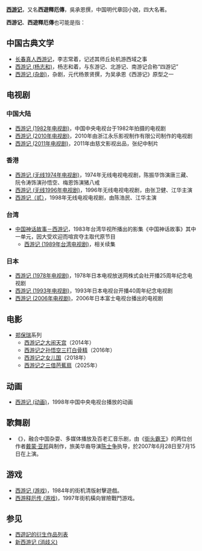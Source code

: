{{noteTA
|G1=地名
}}

'''[[西游记|西游记]]'''，又名'''西遊釋厄傳'''，吳承恩撰，中国明代章回小說，四大名著。

'''西游记'''、'''西遊釋厄傳'''也可能是指：

==中国古典文学==
*[[长春真人西游记|长春真人西游记]]，李志常着，记述其师丘处机游西域之事
*[[西游记_(杨志和)|西游记 (杨志和)]]，杨志和着，与东游记、北游记、南游记合称“四游记”
*[[西游记_(杂剧)|西游记 (杂剧)]]，杂剧，元代杨景贤撰，为吴承恩《西游记》原型之一

==电视剧==
===中国大陆===
*[[西游记_(1982年电视剧)|西游记 (1982年电视剧)]]，中国中央电视台于1982年拍摄的电视剧
*[[西游记_(2010年电视剧)|西游记 (2010年电视剧)]]，2010年由浙江永乐影视制作有限公司制作的电视剧
*[[西游记_(2011年电视剧)|西游记 (2011年电视剧)]]，2011年由慈文影视出品，张纪中制片

===香港===
*[[西游记_(无线1974年电视剧)|西游记 (无线1974年电视剧)]]，1974年无线电视电视剧，陈振华饰演唐三藏、阮令涛饰演孙悟空、梅恩饰演猪八戒
*[[齐天大圣I|西游记 (无线1996年电视剧)]]，1996年无线电视电视剧，由张卫健、江华主演
*[[西游记（贰）|西游记（贰）]]，1998年无线电视电视剧，由陈浩民、江华主演

===台湾===
*[[中国神话故事－西游记|中国神话故事－西游记]]，1983年台湾华视所播出的影集《中国神话故事》其中一单元，因大受欢迎而喧宾夺主取代原节目
**[[西游记_(1989年台湾电视剧)|西游记 (1989年台湾电视剧)]]，相关续集

===日本===
*[[西游记_(1978年电视剧)|西游记 (1978年电视剧)]]，1978年日本电视放送网株式会社开播25周年纪念电视剧
*[[西游记_(1993年电视剧)|西游记 (1993年电视剧)]]，1993年日本电视台开播40周年纪念电视剧
*[[西游记_(2006年电视剧)|西游记 (2006年电视剧)]]，2006年日本富士电视台播出的电视剧

==电影==
*[[郑保瑞|郑保瑞]]系列
** [[西游记之大闹天宫|西游记之大闹天宫]]（2014年）
** [[西游记之孙悟空三打白骨精|西游记之孙悟空三打白骨精]]（2016年）
** [[西游记之女儿国|西游记之女儿国]]（2018年）
** [[西游记之三借芭蕉扇|西游记之三借芭蕉扇]]（2025年）

==动画==
*[[西游记_(动画)|西游记 (动画)]]，1998年中国中央电视台播放的动画

==歌舞剧==
*《{{tsl|en|Monkey: Journey to the West|西遊記 (歌舞劇)|西游记}}》，融合中国杂耍、多媒体播放及百老汇音乐剧，由《[[街头霸王_(虚拟乐团)|街头霸王]]》的两位创作者[[戴蒙·亚邦|戴蒙·亚邦]]與{{tsl|en|Jamie Hewlett|杰米·休利特}}制作，旅美华裔导演[[陈士争|陈士争]]执导，於2007年6月28日至7月15日在{{tsl|en|Manchester International Festival|曼彻斯特国际嘉年华}}上演。

==游戏==
*[[西游记_(游戏)|西游记 (游戏)]]，1984年的街机清版射擊遊戲。
*[[西游释厄传_(游戏)|西游释厄传 (游戏)]]，1997年街机橫向冒險戰鬥游戏。

== 参见 ==
* [[西遊記的衍生作品列表|西遊記的衍生作品列表]]
* [[新西游记_(消歧义)|新西游记 (消歧义)]]

{{disambig|Cat=三字作品消歧义}}